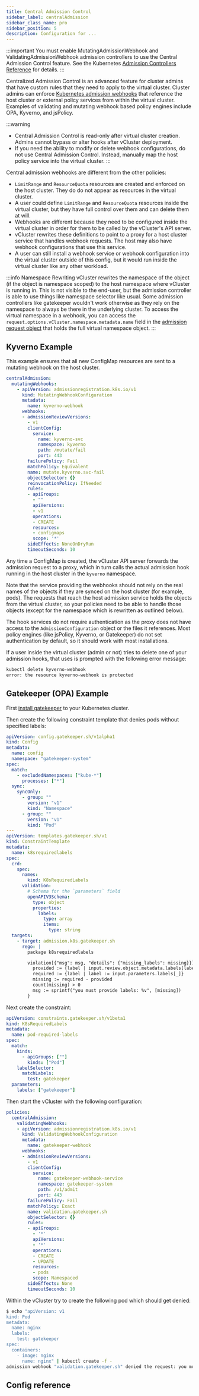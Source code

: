 ```yaml
---
title: Central Admission Control
sidebar_label: centralAdmission
sidebar_class_name: pro
sidebar_position: 5
description: Configuration for ...
---
```



<ProAdmonition/>

:::important
You must enable MutatingAdmissionWebhook and ValidatingAdmissionWebhook admission controllers to use the Central Admission Control feature. See the Kubernetes [Admission Controllers Reference](https://kubernetes.io/docs/reference/access-authn-authz/admission-controllers/#is-there-a-recommended-set-of-admission-controllers-to-use) for details.
:::

Centralized Admission Control is an advanced feature for cluster admins that have custom rules that they need to apply to the virtual cluster. Cluster admins can enforce [Kubernetes admission webhooks](https://kubernetes.io/docs/reference/access-authn-authz/extensible-admission-controllers/) that reference the host cluster or external policy services from within the virtual cluster. Examples of validating and  mutating webhook based policy engines include OPA, Kyverno, and jsPolicy.

:::warning
- Central Admission Control is read-only after virtual cluster creation. Admins cannot bypass or alter hooks after vCluster deployment.
- If you need the ability to modify or delete webhook configurations, do not use Central Admission Control. Instead, manually map the host policy service into the virtual cluster.
:::

Central admission webhooks are different from the other policies:

- `LimitRange` and `ResourceQuota` resources are created and enforced on the host cluster. They do do not appear as resources in the virtual cluster.
- A user could define `LimitRange` and `ResourceQuota` resources inside the virtual cluster, but they have full control over them and can delete them at will.
- Webhooks are different because they need to be configured inside the virtual cluster in order for them to be called by the vCluster's API server.
- vCluster rewrites these definitions to point to a proxy for a host cluster service that handles webhook requests. The host may also have webhook configurations that use this service.
- A user can still install a webhook service or webhook configuration into the virtual cluster outside of this config, but it would run inside the virtual cluster like any other workload.

:::info Namespace Rewriting
vCluster rewrites the namespace of the object (if the object is namespace scoped) to the host namespace where vCluster is running in. This is not visible to the end-user, but the admission controller is able to use things like namespace selector like usual. Some admission controllers like gatekeeper wouldn't work otherwise as they rely on the namespace to always be there in the underlying cluster. To access the virtual namespace in a webhook, you can access the `request.options.vCluster.namespace.metadata.name` field in the [admission request object](https://kubernetes.io/docs/reference/access-authn-authz/extensible-admission-controllers/#request) that holds the full virtual namespace object. 
:::

## Kyverno Example

This example ensures that all new ConfigMap resources are sent to a mutating webhook on the host cluster.

```yaml
centralAdmission:
  mutatingWebhooks:
    - apiVersion: admissionregistration.k8s.io/v1
      kind: MutatingWebhookConfiguration
      metadata:
        name: kyverno-webhook
      webhooks:
      - admissionReviewVersions:
        - v1
        clientConfig:
          service:
            name: kyverno-svc
            namespace: kyverno
            path: /mutate/fail
            port: 443
        failurePolicy: Fail
        matchPolicy: Equivalent
        name: mutate.kyverno.svc-fail
        objectSelector: {}
        reinvocationPolicy: IfNeeded
        rules:
        - apiGroups:
          - ""
          apiVersions:
          - v1
          operations:
          - CREATE
          resources:
          - configmaps
          scope: '*'
        sideEffects: NoneOnDryRun
        timeoutSeconds: 10
```

Any time a ConfigMap is created, the vCluster API server forwards the admission request to a proxy, which in turn calls the actual admission hook running in the host cluster in the `kyverno` namespace.

Note that the service providing the webhooks should not rely on the real names of the objects if they are synced on the host cluster (for example, pods). The requests that reach the host admission service holds the objects from the virtual cluster, so your policies need to be able to handle those objects (except for the namespace which is rewritten as outlined below).

The hook services do not require authentication as the proxy does not have access to the `AdmissionConfiguration` object or the files it references. Most policy engines (like jsPolicy, Kyverno, or Gatekeeper) do not set authentication by default, so it should work with most installations.

If a user inside the virtual cluster (admin or not) tries to delete one of your admission hooks, that uses is prompted with the following error message:

```bash
kubectl delete kyverno-webhook
error: the resource kyverno-webhook is protected
```

## Gatekeeper (OPA) Example

First [install gatekeeper](https://open-policy-agent.github.io/gatekeeper/website/docs/install/) to your Kubernetes cluster. 

Then create the following constraint template that denies pods without specified labels:
```yaml
apiVersion: config.gatekeeper.sh/v1alpha1
kind: Config
metadata:
  name: config
  namespace: "gatekeeper-system"
spec:
  match:
    - excludedNamespaces: ["kube-*"]
      processes: ["*"]
  sync:
    syncOnly:
      - group: ""
        version: "v1"
        kind: "Namespace"
      - group: ""
        version: "v1"
        kind: "Pod"
---
apiVersion: templates.gatekeeper.sh/v1
kind: ConstraintTemplate
metadata:
  name: k8srequiredlabels
spec:
  crd:
    spec:
      names:
        kind: K8sRequiredLabels
      validation:
        # Schema for the `parameters` field
        openAPIV3Schema:
          type: object
          properties:
            labels:
              type: array
              items:
                type: string
  targets:
    - target: admission.k8s.gatekeeper.sh
      rego: |
        package k8srequiredlabels

        violation[{"msg": msg, "details": {"missing_labels": missing}}] {
          provided := {label | input.review.object.metadata.labels[label]}
          required := {label | label := input.parameters.labels[_]}
          missing := required - provided
          count(missing) > 0
          msg := sprintf("you must provide labels: %v", [missing])
        }
```

Next create the constraint:
```yaml
apiVersion: constraints.gatekeeper.sh/v1beta1
kind: K8sRequiredLabels
metadata:
  name: pod-required-labels
spec:
  match:
    kinds:
      - apiGroups: [""]
        kinds: ["Pod"]
    labelSelector:
      matchLabels:
        test: gatekeeper
  parameters:
    labels: ["gatekeeper"]
```

Then start the vCluster with the following configuration:
```yaml
policies:
  centralAdmission:
    validatingWebhooks:
    - apiVersion: admissionregistration.k8s.io/v1
      kind: ValidatingWebhookConfiguration
      metadata:
        name: gatekeeper-webhook
      webhooks:
      - admissionReviewVersions:
        - v1
        clientConfig:
          service:
            name: gatekeeper-webhook-service
            namespace: gatekeeper-system
            path: /v1/admit
            port: 443
        failurePolicy: Fail
        matchPolicy: Exact
        name: validation.gatekeeper.sh
        objectSelector: {}
        rules:
        - apiGroups:
          - '*'
          apiVersions:
          - '*'
          operations:
          - CREATE
          - UPDATE
          resources:
          - pods
          scope: Namespaced
        sideEffects: None
        timeoutSeconds: 10
```

Within the vCluster try to create the following pod which should get denied:
```bash
$ echo "apiVersion: v1
kind: Pod
metadata:
  name: nginx
  labels:
    test: gatekeeper
spec:
  containers:
    - image: nginx
      name: nginx" | kubectl create -f -
admission webhook "validation.gatekeeper.sh" denied the request: you must provide labels: [gatekeeper]
```


## Config reference

<AdmissionControl/>
